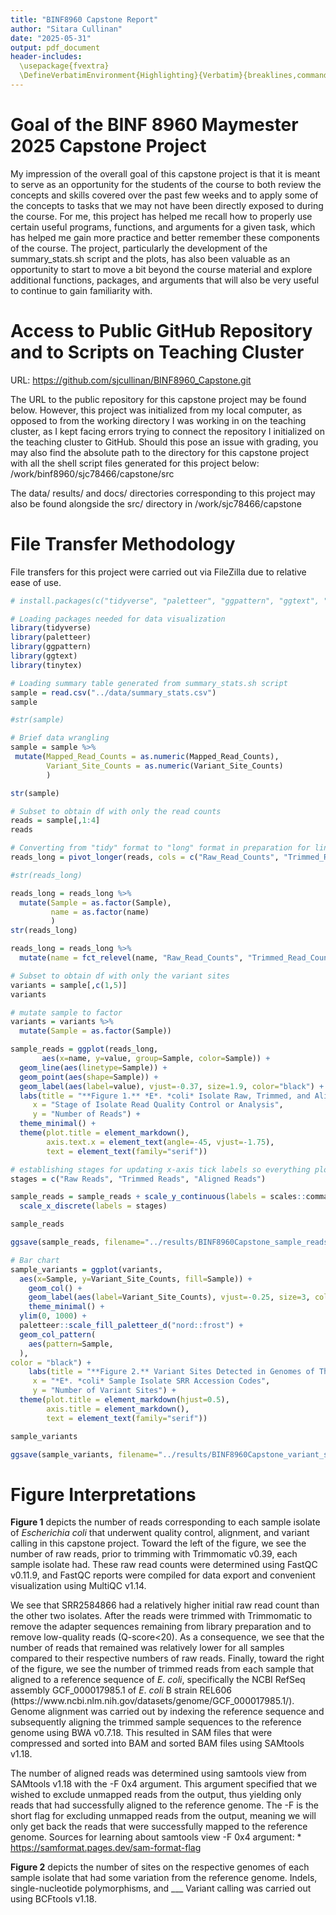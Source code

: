 ```yaml
---
title: "BINF8960 Capstone Report"
author: "Sitara Cullinan"
date: "2025-05-31"
output: pdf_document
header-includes:
  \usepackage{fvextra}
  \DefineVerbatimEnvironment{Highlighting}{Verbatim}{breaklines,commandchars=\\\{\}}
---
```


# Goal of the BINF 8960 Maymester 2025 Capstone Project

My impression of the overall goal of this capstone project is that it is meant to serve as an opportunity for the students of the course to both review the concepts and skills covered over the past few weeks and to apply some of the concepts to tasks that we may not have been directly exposed to during the course. For me, this project has helped me recall how to properly use certain useful programs, functions, and arguments for a given task, which has helped me gain more practice and better remember these components of the course. The project, particularly the development of the summary_stats.sh script and the plots, has also been valuable as an opportunity to start to move a bit beyond the course material and explore additional functions, packages, and arguments that will also be very useful to continue to gain familiarity with. 

# Access to Public GitHub Repository and to Scripts on Teaching Cluster
URL: <https://github.com/sjcullinan/BINF8960_Capstone.git>

The URL to the public repository for this capstone project may be found below. However, this project was initialized from my local computer, as opposed to from the working directory I was working in on the teaching cluster, as I kept facing errors trying to connect the repository I initialized on the teaching cluster to GitHub. Should this pose an issue with grading, you may also find the absolute path to the directory for this capstone project with all the shell script files generated for this project below: /work/binf8960/sjc78466/capstone/src

The data/ results/ and docs/ directories corresponding to this project may also be found alongside the src/ directory in /work/sjc78466/capstone

# File Transfer Methodology
File transfers for this project were carried out via FileZilla due to relative ease of use.

```r
# install.packages(c("tidyverse", "paletteer", "ggpattern", "ggtext", "tinytex"))

# Loading packages needed for data visualization
library(tidyverse)
library(paletteer)
library(ggpattern)
library(ggtext)
library(tinytex)

# Loading summary table generated from summary_stats.sh script
sample = read.csv("../data/summary_stats.csv")
sample

#str(sample)

# Brief data wrangling 
sample = sample %>%
 mutate(Mapped_Read_Counts = as.numeric(Mapped_Read_Counts),
        Variant_Site_Counts = as.numeric(Variant_Site_Counts)
        )

str(sample)

# Subset to obtain df with only the read counts
reads = sample[,1:4]
reads

# Converting from "tidy" format to "long" format in preparation for line graph
reads_long = pivot_longer(reads, cols = c("Raw_Read_Counts", "Trimmed_Read_Counts", "Mapped_Read_Counts"))

#str(reads_long)

reads_long = reads_long %>%
  mutate(Sample = as.factor(Sample),
         name = as.factor(name)
         )
str(reads_long)

reads_long = reads_long %>%
  mutate(name = fct_relevel(name, "Raw_Read_Counts", "Trimmed_Read_Counts", "Mapped_Read_Counts"))

# Subset to obtain df with only the variant sites
variants = sample[,c(1,5)]
variants

# mutate sample to factor
variants = variants %>%
  mutate(Sample = as.factor(Sample))

```

```r
sample_reads = ggplot(reads_long,
       aes(x=name, y=value, group=Sample, color=Sample)) +
  geom_line(aes(linetype=Sample)) +
  geom_point(aes(shape=Sample)) +
  geom_label(aes(label=value), vjust=-0.37, size=1.9, color="black") +
  labs(title = "**Figure 1.** *E*. *coli* Isolate Raw, Trimmed, and Aligned Read Counts",
     x = "Stage of Isolate Read Quality Control or Analysis",
     y = "Number of Reads") +
  theme_minimal() +
  theme(plot.title = element_markdown(),
        axis.text.x = element_text(angle=-45, vjust=-1.75),
        text = element_text(family="serif"))

# establishing stages for updating x-axis tick labels so everything plots in appropriate order
stages = c("Raw Reads", "Trimmed Reads", "Aligned Reads")

sample_reads = sample_reads + scale_y_continuous(labels = scales::comma, limits=c(0,7000000)) +
  scale_x_discrete(labels = stages)

sample_reads

ggsave(sample_reads, filename="../results/BINF8960Capstone_sample_reads_line.jpg", dpi=1200)

```

```r
# Bar chart
sample_variants = ggplot(variants,
  aes(x=Sample, y=Variant_Site_Counts, fill=Sample)) +
    geom_col() +
    geom_label(aes(label=Variant_Site_Counts), vjust=-0.25, size=3, color="black") +
    theme_minimal() +
  ylim(0, 1000) +
  paletteer::scale_fill_paletteer_d("nord::frost") +
  geom_col_pattern(
    aes(pattern=Sample,
  ),
color = "black") +
    labs(title = "**Figure 2.** Variant Sites Detected in Genomes of Three *E*. *coli* Isolates <br> Relative to Reference *E*. *coli* B strain REL606",
     x = "*E*. *coli* Sample Isolate SRR Accession Codes",
     y = "Number of Variant Sites") +
  theme(plot.title = element_markdown(hjust=0.5),
        axis.title = element_markdown(),
        text = element_text(family="serif"))

sample_variants

ggsave(sample_variants, filename="../results/BINF8960Capstone_variant_sites_bar.jpg", dpi=1200)
```
# Figure Interpretations
**Figure 1** depicts the number of reads corresponding to each sample isolate of *Escherichia* *coli* that underwent quality control, alignment, and variant calling in this capstone project. Toward the left of the figure, we see the number of raw reads, prior to trimming with Trimmomatic v0.39, each sample isolate had. These raw read counts were determined using FastQC v0.11.9, and FastQC reports were compiled for data export and convenient visualization using MultiQC v1.14. 

We see that SRR2584866 had a relatively higher initial raw read count than the other two isolates. After the reads were trimmed with Trimmomatic to remove the adapter sequences remaining from library preparation and to remove low-quality reads (Q-score<20). As a consequence, we see that the number of reads that remained was relatively lower for all samples compared to their respective numbers of raw reads. Finally, toward the right of the figure, we see the number of trimmed reads from each sample that aligned to a reference sequence of *E*. *coli*, specifically the NCBI RefSeq assembly GCF_000017985.1 of *E*. *coli* B strain REL606 (https://www.ncbi.nlm.nih.gov/datasets/genome/GCF_000017985.1/). Genome alignment was carried out by indexing the reference sequence and subsequently aligning the trimmed sample sequences to the reference genome using BWA v0.7.18. This resulted in SAM files that were compressed and sorted into BAM and sorted BAM files using SAMtools v1.18. 

The number of aligned reads was determined using samtools view from SAMtools v1.18 with the -F 0x4 argument. This argument specified that we wished to exclude unmapped reads from the output, thus yielding only reads that had successfully aligned to the reference genome. The -F is the short flag for excluding unmapped reads from the output, meaning we will only get back the reads that were successfully mapped to the reference genome.
  Sources for learning about samtools view -F 0x4 argument: 
  * <https://samformat.pages.dev/sam-format-flag>
  

**Figure 2** depicts the number of sites on the respective genomes of each sample isolate that had some variation from the reference genome. Indels, single-nucleotide polymorphisms, and ___ Variant calling was carried out using BCFtools v1.18.
